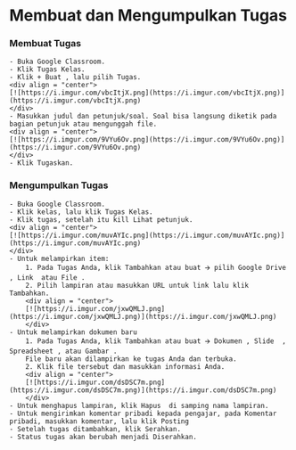 # Membuat dan Mengumpulkan Tugas

### Membuat Tugas
    - Buka Google Classroom. 
    - Klik Tugas Kelas.
    - Klik + Buat , lalu pilih Tugas.
    <div align = "center">
    [![https://i.imgur.com/vbcItjX.png](https://i.imgur.com/vbcItjX.png)](https://i.imgur.com/vbcItjX.png)
    </div>
    - Masukkan judul dan petunjuk/soal. Soal bisa langsung diketik pada bagian petunjuk atau mengunggah file.
    <div align = "center">
    [![https://i.imgur.com/9VYu6Ov.png](https://i.imgur.com/9VYu6Ov.png)](https://i.imgur.com/9VYu6Ov.png)
    </div>
    - Klik Tugaskan.

### Mengumpulkan Tugas
    - Buka Google Classroom.
    - Klik kelas, lalu klik Tugas Kelas.
    - Klik tugas, setelah itu kill Lihat petunjuk.
    <div align = "center">
    [![https://i.imgur.com/muvAYIc.png](https://i.imgur.com/muvAYIc.png)](https://i.imgur.com/muvAYIc.png)
    </div>
    - Untuk melampirkan item:
        1. Pada Tugas Anda, klik Tambahkan atau buat 🡪 pilih Google Drive  , Link  atau File .
        2. Pilih lampiran atau masukkan URL untuk link lalu klik Tambahkan.
        <div align = "center">
        [![https://i.imgur.com/jxwQMLJ.png](https://i.imgur.com/jxwQMLJ.png)](https://i.imgur.com/jxwQMLJ.png)
        </div>
    - Untuk melampirkan dokumen baru
        1. Pada Tugas Anda, klik Tambahkan atau buat 🡪 Dokumen , Slide  , Spreadsheet , atau Gambar .
        File baru akan dilampirkan ke tugas Anda dan terbuka.
        2. Klik file tersebut dan masukkan informasi Anda.
        <div align = "center">
        [![https://i.imgur.com/dsDSC7m.png](https://i.imgur.com/dsDSC7m.png)](https://i.imgur.com/dsDSC7m.png)
        </div>
    - Untuk menghapus lampiran, klik Hapus  di samping nama lampiran.
    - Untuk mengirimkan komentar pribadi kepada pengajar, pada Komentar pribadi, masukkan komentar, lalu klik Posting  
    - Setelah tugas ditambahkan, klik Serahkan. 
    - Status tugas akan berubah menjadi Diserahkan.





